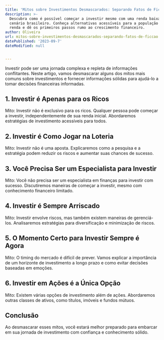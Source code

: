 ```yaml
---
title: 'Mitos sobre Investimentos Desmascarados: Separando Fatos de Ficção'
description: >-
  Descubra como é possível começar a investir mesmo com uma renda baixa no
  cenário brasileiro. Conheça alternativas acessíveis para a população de baixa
  renda e dê os primeiros passos rumo ao crescimento financeiro.
author: Oliveira
url: mitos-sobre-investimentos-desmascarados-separando-fatos-de-ficcao
datePublished: '2023-09-7'
dateModified: null


---
```


Investir pode ser uma jornada complexa e repleta de informações conflitantes. Neste artigo, vamos desmascarar alguns dos mitos mais comuns sobre investimentos e fornecer informações sólidas para ajudá-lo a tomar decisões financeiras informadas.

## **1. Investir é Apenas para os Ricos**

Mito: Investir não é exclusivo para os ricos. Qualquer pessoa pode começar a investir, independentemente de sua renda inicial. Abordaremos estratégias de investimento acessíveis para todos.

## **2. Investir é Como Jogar na Loteria**

Mito: Investir não é uma aposta. Explicaremos como a pesquisa e a estratégia podem reduzir os riscos e aumentar suas chances de sucesso.

## **3. Você Precisa Ser um Especialista para Investir**

Mito: Você não precisa ser um especialista em finanças para investir com sucesso. Discutiremos maneiras de começar a investir, mesmo com conhecimento financeiro limitado.

## **4. Investir é Sempre Arriscado**

Mito: Investir envolve riscos, mas também existem maneiras de gerenciá-los. Analisaremos estratégias para diversificação e minimização de riscos.

## **5. O Momento Certo para Investir Sempre é Agora**

Mito: O timing do mercado é difícil de prever. Vamos explicar a importância de um horizonte de investimento a longo prazo e como evitar decisões baseadas em emoções.

## **6. Investir em Ações é a Única Opção**

Mito: Existem várias opções de investimento além de ações. Abordaremos outras classes de ativos, como títulos, imóveis e fundos mútuos.

## **Conclusão**

Ao desmascarar esses mitos, você estará melhor preparado para embarcar em sua jornada de investimento com confiança e conhecimento sólido.

